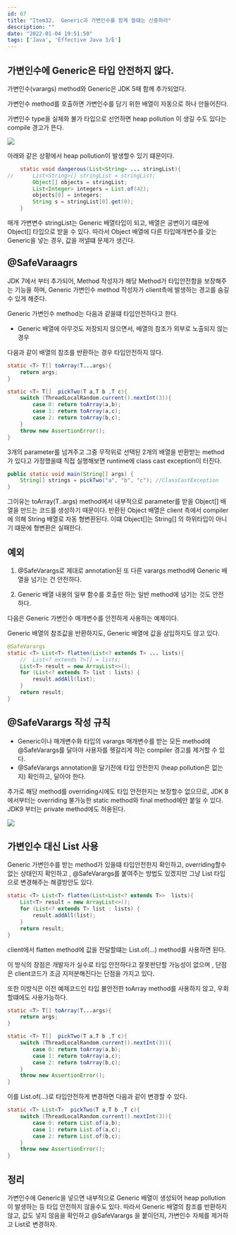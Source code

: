 ```yaml
---
id: 67
title: "Item32.  Generic과 가변인수를 함께 쓸떄는 신중하라"
description: ""
date: "2022-01-04 19:51:50"
tags: ['Java', 'Effective Java 3/E']
---
```

## 가변인수에 Generic은 타입 안전하지 않다. 

가변인수(varargs) method와 Generic은 JDK 5때 함께 추가되었다. 

가변인수 method를 호출하면 가변인수를 담기 위한 배열이 자동으로 하나 만들어진다. 

가변인수 type을 실체화 불가 타입으로 선언하면 heap pollution 이 생길 수도 있다는 compile 경고가 뜬다.

![](/images/Item32-01.jpg)

아래와 같은 상황에서 heap pollution이 발생할수 있기 떄문이다. 



```java
    static void dangerous(List<String> ... stringList){
//      List<String>[] stringList = stringList;
        Object[] objects = stringList;
        List<Integer> integers = List.of(42);
        objects[0] = integers;
        String s = stringList[0].get(0);
    }
```
매개 가변변수 stringList는 Generic 배열타입이 되고,  배열은 공변이기 떄문에 Object[] 타입으로 받을 수 있다. 따라서 Object 배열에 다른 타입매개변수를 갖는 Generic을 넣는 경우, 값을 꺼낼떄 문제가 생긴다.

## @SafeVaraagrs

JDK 7에서 부터 추가되어, Method 작성자가 해당 Method가 타입안전함을 보장해주는 기능을 하며, Generic 가변인수 method 작성자가 client측에 발생하는 경고를 숨길 수 있게 해준다. 

Generic 가변인수 method는 다음과 같을떄 타입안전하다고 한다.

- Generic 배열에 아무것도 저장되지 않으면서, 배열의 참조가 외부로 노출되지 않는 경우

다음과 같이 배열의 참조를 반환하는 경우 타입안전하지 않다. 

```java
static <T> T[] toArray(T...args){
    return args;
}

static <T> T[]  pickTwo(T a,T b ,T c){
    switch (ThreadLocalRandom.current().nextInt(3)){
        case 0: return toArray(a,b);
        case 1: return toArray(a,c);
        case 2: return toArray(b,c);
    }
    throw new AssertionError();
}

```
3개의 parameter를 넘겨주고 그중 무작위로 선택된 2개의 배열을 반환받는 method가 있다고 가정했을떄 직접 실행해보면 runtime에 class cast exception이 터진다.
```java
public static void main(String[] args) {
    String[] strings = pickTwo("a", "b", "c"); //ClassCastException
}
```
그이유는 toArray(T..args) method에서 내부적으로 parameter를 받을 Object[] 배열을 만드는 코드를 생성하기 때문이다. 반환된 Object 배열은 client 측에서 compiler에 의해 String 배열로 자동 형변환된다.
이떄 Object[]는 String[] 의 하위타입이 아니기 떄문에 형변환은 실패한다. 


## 예외

1. @SafeVarargs로 제대로 annotation된 또 다른 varargs method에 Generic 배열을 넘기는 건 안전하다.

2. Generic 배열 내용의 일부 함수를 호출만 하는 일반 method에 넘기는 것도 안전하다. 

다음은 Generic 가변인수 매개변수를 안전하게 사용하는 예제이다.

Generic 배열의 참조값을 반환하지도, Generic 배열에 값을 삼입하지도 않고 있다. 

```java
@SafeVarargs
static <T> List<T> flatten(List<? extends T> ... lists){
    //  List<? extends T>[] = lists;
    List<T> result = new ArrayList<>();
    for (List<? extends T> list : lists) {
        result.addAll(list);
    }
    return result;
}
```

## @SafeVarargs 작성 규칙 

- Generic이나 매개변수화 타입의 varargs 매개변수를 받는 모든 method에 @SafeVarargs를 달아야 사용자를 헷갈리게 하는 compiler 경고를 제거할 수 있다. 
- @SafeVarargs annotation을 달기전에 타입 안전한지 (heap pollution은 없는지) 확인하고, 달아야 한다.
  
추가로 해당 method를 overriding시에도 타입 안전한지는 보장할수 없으므로, JDK 8에서부터는 overriding 불가능한 static method와 final method에만 붙일 수 있다. JDK9 부터는 private method에도 허용된다. 

![](/images/Item32-02.jpg)

## 가변인수 대신 List 사용

Generic 가변인수를 받는 method가 있을떄 타입안전한지 확인하고, overriding할수 없는 상태인지 확인하고 , @SafeVarargs를 붙여주는 방법도 있겠지만 그냥 List 타입으로 변경해주는 해결방안도 있다. 

```java
static <T> List<T> flatten(List<List<? extends T>>  lists){
    List<T> result = new ArrayList<>();
    for (List<? extends T> list : lists) {
        result.addAll(list);
    }
    return result;
}
```

client에서 flatten method에 값을 전달할떄는 List.of(...) method를 사용하면 된다.

이 방식의 장점은 개발자가 실수로 타입 안전하다고 잘못판단할 가능성이 없으며 , 단점은 client코드가 조금 지저분해진다는 단점을 가지고 있다. 

또한 이방식은 이전 예제코드인 타입 불안전한 toArray method를 사용하지 않고, 우회할떄에도 사용가능하다. 

```java
static <T> T[] toArray(T...args){
    return args;
}

static <T> T[]  pickTwo(T a,T b ,T c){
    switch (ThreadLocalRandom.current().nextInt(3)){
        case 0: return toArray(a,b);
        case 1: return toArray(a,c);
        case 2: return toArray(b,c);
    }
    throw new AssertionError();
}

```

이를 List.of(...)로 타입안전하게 변경하면 다음과 같이 변경할 수 있다. 

```java
static <T> List<T>  pickTwo(T a,T b ,T c){
    switch (ThreadLocalRandom.current().nextInt(3)){
        case 0: return List.of(a,b);
        case 1: return List.of(a,c);
        case 2: return List.of(b,c);
    }
    throw new AssertionError();
}
```

## 정리

가변인수에 Generic을 넣으면 내부적으로 Generic 배열이 생성되어 heap pollution이 발생하는 등 타입 안전하지 않을수도 있다. 따라서 Generic 배열의 참조를 반환하지 않고, 값도 넣지 않음을 확인하고 @SafeVarargs 을 붙이던지, 가변인수 자체를 제거하고 List로 변경하자.